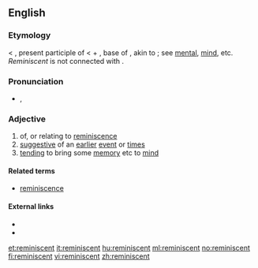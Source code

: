 ==English==

===Etymology===
< {{etyl|la}} {{term|reminiscens|reminīscēns|lang=la}}, present participle of {{term|reminiscor|reminīscor|remember}} < {{term|re-||again}} + {{term|min-}}, base of {{term|meminisse|me-min-isse|to remember, think over}}, akin to {{term|mens||mind}}; see [[mental]], [[mind]], etc. ''Reminiscent'' is not connected with {{term|remember|lang=en}}.

===Pronunciation===
* {{IPA|/ˌɹɛməˈnɪsnt/}}, {{SAMPA|/%rEm@"nIsnt/}}

===Adjective===
{{en-adj}}

# of, or relating to [[reminiscence]]
# [[suggestive]] of an [[earlier]] [[event]] or [[time]]s
# [[tending]] to bring some [[memory]] etc to [[mind]]

====Related terms====
* [[reminiscence]]

====External links====
* {{R:Webster 1913}}
* {{R:Century 1911}}

[[et:reminiscent]]
[[it:reminiscent]]
[[hu:reminiscent]]
[[ml:reminiscent]]
[[no:reminiscent]]
[[fi:reminiscent]]
[[vi:reminiscent]]
[[zh:reminiscent]]